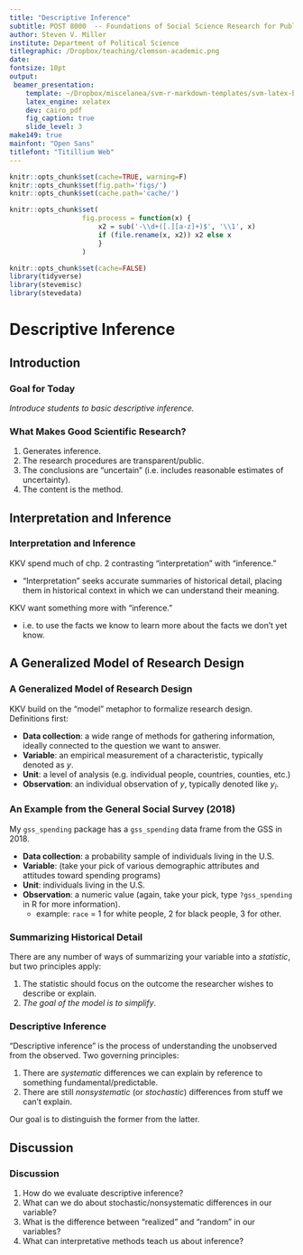 ```yaml
---
title: "Descriptive Inference"
subtitle: POST 8000  -- Foundations of Social Science Research for Public Policy
author: Steven V. Miller
institute: Department of Political Science
titlegraphic: /Dropbox/teaching/clemson-academic.png
date: 
fontsize: 10pt
output:
 beamer_presentation:
    template: ~/Dropbox/miscelanea/svm-r-markdown-templates/svm-latex-beamer.tex
    latex_engine: xelatex
    dev: cairo_pdf
    fig_caption: true
    slide_level: 3
make149: true
mainfont: "Open Sans"
titlefont: "Titillium Web"
---
```


```r
knitr::opts_chunk$set(cache=TRUE, warning=F)
knitr::opts_chunk$set(fig.path='figs/')
knitr::opts_chunk$set(cache.path='cache/')

knitr::opts_chunk$set(
                  fig.process = function(x) {
                      x2 = sub('-\\d+([.][a-z]+)$', '\\1', x)
                      if (file.rename(x, x2)) x2 else x
                      }
                  )
```

```r
knitr::opts_chunk$set(cache=FALSE)
library(tidyverse)
library(stevemisc)
library(stevedata)

```

# Descriptive Inference
## Introduction
### Goal for Today

*Introduce students to basic descriptive inference.*

### What Makes Good Scientific Research?

1. Generates inference.
2. The research procedures are transparent/public.
3. The conclusions are "uncertain" (i.e. includes reasonable estimates of uncertainty).
4. The content is the method.

## Interpretation and Inference
### Interpretation and Inference

KKV spend much of chp. 2 contrasting "interpretation" with "inference."

- "Interpretation" seeks accurate summaries of historical detail, placing them in historical context in which we can understand their meaning.

KKV want something more with "inference."

- i.e. to use the facts we know to learn more about the facts we don't yet know.

## A Generalized Model of Research Design
### A Generalized Model of Research Design

KKV build on the "model" metaphor to formalize research design. Definitions first:

- **Data collection**: a wide range of methods for gathering information, ideally connected to the question we want to answer.
- **Variable**: an empirical measurement of a characteristic, typically denoted as $y$.
- **Unit**: a level of analysis (e.g. individual people, countries, counties, etc.)
- **Observation**: an individual observation of *y*, typically denoted like $y_i$.


### An Example from the General Social Survey (2018)

My `gss_spending` package has a `gss_spending` data frame from the GSS in 2018.

- **Data collection**: a probability sample of individuals living in the U.S.
- **Variable**: (take your pick of various demographic attributes and attitudes toward spending programs)
- **Unit**: individuals living in the U.S.
- **Observation**: a numeric value (again, take your pick, type `?gss_spending` in R for more information).
    - example: `race` = 1 for white people, 2 for black people, 3 for other.


### Summarizing Historical Detail

There are any number of ways of summarizing your variable into a *statistic*, but two principles apply:

1. The statistic should focus on the outcome the researcher wishes to describe or explain.
2. *The goal of the model is to simplify*.


### Descriptive Inference

"Descriptive inference" is the process of understanding the unobserved from the observed. Two governing principles:

1. There are *systematic* differences we can explain by reference to something fundamental/predictable.
2. There are still *nonsystematic* (or *stochastic*) differences from stuff we can't explain.

Our goal is to distinguish the former from the latter.

## Discussion
### Discussion

1. How do we evaluate descriptive inference?
2. What can we do about stochastic/nonsystematic differences in our variable?
3. What is the difference between "realized" and "random" in our variables?
4. What can interpretative methods teach us about inference?